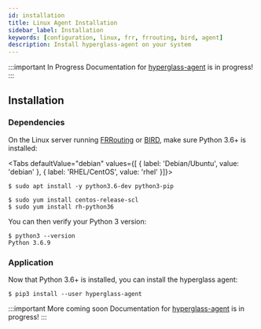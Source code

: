 ```yaml
---
id: installation
title: Linux Agent Installation
sidebar_label: Installation
keywords: [configuration, linux, frr, frrouting, bird, agent]
description: Install hyperglass-agent on your system
---
```



:::important In Progress
Documentation for [hyperglass-agent](https://github.com/checktheroads/hyperglass-agent) is in progress!
:::

## Installation

### Dependencies

On the Linux server running [FRRouting](https://frrouting.org/) or [BIRD](https://bird.network.cz/), make sure Python 3.6+ is installed:

<Tabs
  defaultValue="debian"
  values={[
    { label: 'Debian/Ubuntu', value: 'debian' },
    { label: 'RHEL/CentOS', value: 'rhel' }]}>

<TabItem value="debian">

```shell-session
$ sudo apt install -y python3.6-dev python3-pip
```

</TabItem>

<TabItem value="rhel">

```shell-session
$ sudo yum install centos-release-scl
$ sudo yum install rh-python36
```

</TabItem>

</Tabs>

You can then verify your Python 3 version:

```shell-session
$ python3 --version
Python 3.6.9
```

### Application

Now that Python 3.6+ is installed, you can install the hyperglass agent:

```shell-session
$ pip3 install --user hyperglass-agent
```

:::important More coming soon
Documentation for [hyperglass-agent](https://github.com/checktheroads/hyperglass-agent) is in progress!
:::
